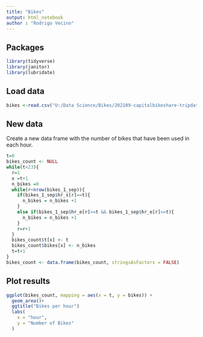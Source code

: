 ---
title: "Bikes"
output: html_notebook
author : "Rodrigo Vecino"
---

## Packages
```{r}
library(tidyverse)
library(janitor)
library(lubridate)
```

## Load data
```{r}
bikes <-read.csv("U:/Data Science/Bikes/202109-capitalbikeshare-tripdata.csv")
```

## New data
Create a new data frame with the number of bikes that have been used in each hour.
```{r}
t=0
bikes_count <- NULL
while(t<23){
  r=1
  x =t+1
  n_bikes =0
  while(r<nrow(bikes_1_sep)){
    if(bikes_1_sep$hr_s[r]==t){
      n_bikes = n_bikes +1
    }
    else if(bikes_1_sep$hr_e[r]>=t && bikes_1_sep$hr_e[r]<=t){
      n_bikes = n_bikes +1
    }
    r=r+1
  } 
  bikes_count$t[x] <- t
  bikes_count$bikes[x] <- n_bikes
  t=t+1
}
bikes_count <- data.frame(bikes_count, stringsAsFactors = FALSE)
```

## Plot results
```{r}
ggplot(bikes_count, mapping = aes(x = t, y = bikes)) +
  geom_area()+
  ggtitle("Bikes per hour")
  labs(
    x = "hour",
    y = "Number of Bikes"
  )
```

